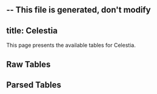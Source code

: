 -- This file is generated, don't modify
---
title: Celestia
---



This page presents the available tables for Celestia.


## Raw Tables
<Table data={json} tag="raw_table"/>
    


## Parsed Tables
<Table data={json} tag="parsed_table"/>
    
    